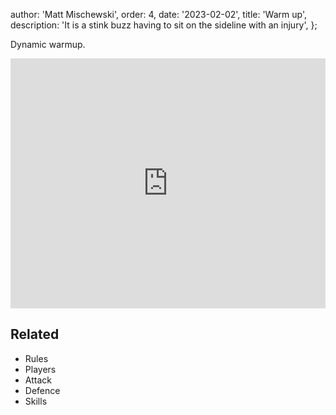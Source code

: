 
  author: 'Matt Mischewski',
  order: 4,
  date: '2023-02-02',
  title: 'Warm up',
  description: 'It is a stink buzz having to sit on the sideline with an injury',
};


Dynamic warmup.

<iframe
  class="w-full aspect-video"
  src="https://www.youtube.com/embed/X8NGIVGmgkc"
  frameborder="0"
  height="400"
  allowfullscreen
  width="100%"
></iframe>

## Related

<ul className="list-disc">
  <li>
    <Link href="/play/rules">Rules</Link>
  </li>
  <li>
    <Link href="/play/players">Players</Link>
  </li>
  <li>
    <Link href="/play/attack">Attack</Link>
  </li>
  <li>
    <Link href="/play/defence">Defence</Link>
  </li>
  <li>
    <Link href="/play/skills">Skills</Link>
  </li>
</ul>
